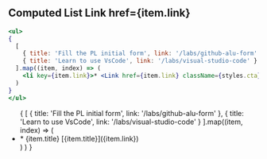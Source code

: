 
## Computed List Link href=\{item.link\} 

```jsx
<ul>
{
  [
    { title: 'Fill the PL initial form', link: '/labs/github-alu-form' },
    { title: 'Learn to use VsCode', link: '/labs/visual-studio-code' }
  ].map((item, index) => (
    <li key={item.link}>* <Link href={item.link} className={styles.cta}>{item.title}</Link> [{item.title}]({item.link})</li>)
  )
}
</ul>
```

<ul>
{
  [
    { title: 'Fill the PL initial form', link: '/labs/github-alu-form' },
    { title: 'Learn to use VsCode', link: '/labs/visual-studio-code' }
  ].map((item, index) => (
    <li key={item.link}>* <Link href={item.link} className={styles.cta}>{item.title}</Link> [{item.title}]({item.link})</li>)
  )
}
</ul>
